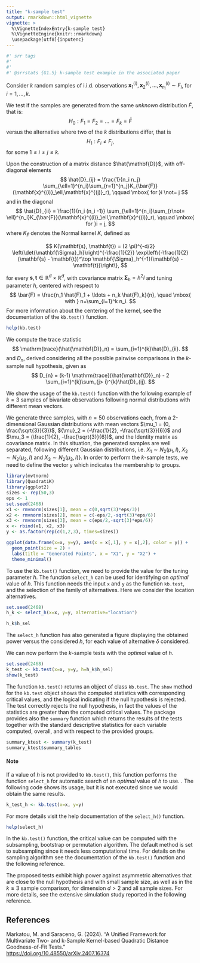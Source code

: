 ---
title: "k-sample test"
output: rmarkdown::html_vignette
vignette: >
  %\VignetteIndexEntry{k-sample test}
  %\VignetteEngine{knitr::rmarkdown}
  \usepackage[utf8]{inputenc}
---
```{r srr-tags, eval = FALSE, echo = FALSE}
#' srr tags
#' 
#' 
#' @srrstats {G1.5} k-sample test example in the associated paper
```            


Consider $k$ random samples of i.i.d. observations 
$\mathbf{x}^{(i)}_1, \mathbf{x}^{(i)}_{2}, \ldots, \mathbf{x}^{(i)}_{n_i} \sim F_i$, for $i = 1, \ldots, k$. 

We test if the samples are generated from the same *unknown* distribution $\bar{F}$, that is:
$$
H_0: F_1 = F_2 = \ldots = F_k = \bar{F}
$$
versus the alternative where two of the $k$ distributions differ, that is
$$
H_1: F_i \not = F_j,
$$
for some $1 \le i \not = j \le k$.

Upon the construction of a matrix distance $\hat{\mathbf{D}}$, with off-diagonal elements 
$$
	\hat{D}_{ij} = \frac{1}{n_i n_j} \sum_{\ell=1}^{n_i}\sum_{r=1}^{n_j}K_{\bar{F}}(\mathbf{x}^{(i)}_\ell,\mathbf{x}^{(j)}_r), \qquad \mbox{ for }i \not= j
$$
and in the diagonal
$$	
\hat{D}_{ii} = \frac{1}{n_i (n_i -1)} \sum_{\ell=1}^{n_i}\sum_{r\not= \ell}^{n_i}K_{\bar{F}}(\mathbf{x}^{(i)}_\ell,\mathbf{x}^{(i)}_r), \qquad \mbox{ for }i = j,
$$
where $K_{\bar{F}}$ denotes the Normal kernel $K$, defined as

$$
K(\mathbf{s}, \mathbf{t}) = (2 \pi)^{-d/2} 
\left(\det{\mathbf{\Sigma}_h}\right)^{-\frac{1}{2}}  
\exp\left\{-\frac{1}{2}(\mathbf{s} - \mathbf{t})^\top 
\mathbf{\Sigma}_h^{-1}(\mathbf{s} - \mathbf{t})\right\},
$$

for every $\mathbf{s}, \mathbf{t} \in \mathbb{R}^d \times 
\mathbb{R}^d$, with covariance matrix $\mathbf{\Sigma}_h = h^2 I$ and
tuning parameter $h$, centered with respect to 
$$
\bar{F} = \frac{n_1 \hat{F}_1 + \ldots + n_k \hat{F}_k}{n}, \quad \mbox{ with } n=\sum_{i=1}^k n_i.
$$
For more information about the centering of the kernel, see the documentation of the ``kb.test()`` function.
```{r eval=FALSE} 
help(kb.test) 
```
We compute the trace statistic
$$	
\mathrm{trace}(\hat{\mathbf{D}}_n) =  \sum_{i=1}^{k}\hat{D}_{ii}.
$$
and $D_n$, derived considering all the possible pairwise comparisons in the $k$-sample null hypothesis, given as
$$	
D_{n} = (k-1) \mathrm{trace}(\hat{\mathbf{D}}_n) - 2 \sum_{i=1}^{k}\sum_{j> i}^{k}\hat{D}_{ij}.
$$

We show the usage of the ``kb.test()`` function with the following example of $k=3$ samples of bivariate observations following normal distributions with different mean vectors. 

We generate three samples, with $n=50$ observations each, from a 2-dimensional Gaussian distributions with mean vectors $\mu_1 = (0, \frac{\sqrt{3}}{3})$, ${\mu}_2 = (-\frac{1}{2}, -\frac{\sqrt{3}}{6})$ and $\mu_3 = (\frac{1}{2}, -\frac{\sqrt{3}}{6})$, and the Identity matrix as covariance matrix. In this situation, the generated samples are well separated, following different Gaussian distributions, i.e. $X_1 \sim N_2(\mu_1, I)$, $X_2 \sim N_2(\mu_2, I)$ and $X_3 \sim N_2(\mu_3, I)$}. 
In order to perform the $k$-sample tests, we need to define the vector ``y`` which  indicates the membership to groups.  
```{r, message=FALSE, warning=FALSE}
library(mvtnorm)
library(QuadratiK)
library(ggplot2)
sizes <- rep(50,3)
eps <- 1
set.seed(2468)
x1 <- rmvnorm(sizes[1], mean = c(0,sqrt(3)*eps/3))
x2 <- rmvnorm(sizes[2], mean = c(-eps/2,-sqrt(3)*eps/6))
x3 <- rmvnorm(sizes[3], mean = c(eps/2,-sqrt(3)*eps/6))
x <- rbind(x1, x2, x3)
y <- as.factor(rep(c(1,2,3), times=sizes))
```
```{r fig.width=6, fig.height=4}
ggplot(data.frame(x=x, y=y), aes(x = x[,1], y = x[,2], color = y)) +
  geom_point(size = 2) +
  labs(title = "Generated Points", x = "X1", y = "X2") +
  theme_minimal()
```

To use the ``kb.test()`` function, we need to provide the value for the tuning parameter $h$. The function ``select_h`` can be used for identifying on *optimal* value of $h$. This function needs the input ``x`` and ``y`` as the function ``kb.test``, and the selection of the family of alternatives. Here we consider the location alternatives. 
```{r fig.width=6, fig.height=4}
set.seed(2468)
h_k <- select_h(x=x, y=y, alternative="location")
```
```{r}
h_k$h_sel
```
The ``select_h`` function has also generated a figure displaying the obtained power versus the considered $h$, for each value of alternative $\delta$ considered.

We can now perform the $k$-sample tests with the *optimal* value of $h$. 
```{r}
set.seed(2468)
k_test <- kb.test(x=x, y=y, h=h_k$h_sel)
show(k_test)
```
The function ``kb.test()`` returns an object of class ``kb.test``.
The ``show`` method for the ``kb.test`` object shows the computed statistics with corresponding critical values, and the logical indicating if the null hypothesis is rejected. 
The test correctly rejects the null hypothesis, in fact the values of the statistics are greater than the computed critical values. 
The package provides also the ``summary`` function which returns the results of the tests together with the standard descriptive statistics for each variable computed, overall, and with respect to the provided groups. 
```{r}
summary_ktest <- summary(k_test)
summary_ktest$summary_tables
```

#### Note

If a value of $h$ is not provided to ``kb.test()``, this function performs the function ``select_h`` for automatic search of an *optimal* value of $h$ to use. . The following code shows its usage, but it is not executed since we would obtain the same results.
```{r eval=FALSE}
k_test_h <- kb.test(x=x, y=y)
```
For more details visit the help documentation of the ``select_h()`` function.
```{r eval=FALSE} 
help(select_h) 
```

In the ``kb.test()`` function, the critical value can be computed with the subsampling, bootstrap or permutation algorithm. The default method is set to subsampling since it needs less computational time. For details on the sampling algorithm see the documentation of the ``kb.test()`` function and the following reference.

The proposed tests exhibit high power against asymmetric alternatives that are close to the null hypothesis and with small sample size, as well as in the $k \ge 3$ sample comparison, for dimension $d>2$ and all sample sizes. For more details, see the extensive simulation study reported in the following reference.

## References

Markatou, M. and Saraceno, G. (2024). “A Unified Framework for 
Multivariate Two- and k-Sample Kernel-based Quadratic Distance 
Goodness-of-Fit Tests.”  
[https://doi.org/10.48550/arXiv.2407.16374](https://doi.org/10.48550/arXiv.2407.16374)
